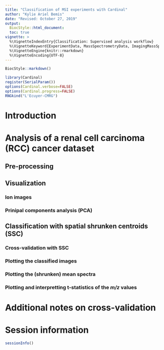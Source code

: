 ```yaml
---
title: "Classification of MSI experiments with Cardinal"
author: "Kylie Ariel Bemis"
date: "Revised: October 27, 2019"
output:
  BiocStyle::html_document:
  toc: true
vignette: >
  %\VignetteIndexEntry{Classification: Supervised analysis workflow}
  %\VignetteKeyword{ExperimentData, MassSpectrometryData, ImagingMassSpectrometry, Classification}
  %\VignetteEngine{knitr::rmarkdown}
  %\VignetteEncoding{UTF-8}
---
```

  
  ```r
BiocStyle::markdown()
```

```r
library(Cardinal)
register(SerialParam())
options(Cardinal.verbose=FALSE)
options(Cardinal.progress=FALSE)
RNGkind("L'Ecuyer-CMRG")
```

# Introduction 

# Analysis of a renal cell carcinoma (RCC) cancer dataset

## Pre-processing

## Visualization

### Ion images

### Prinipal components analysis (PCA)

## Classification with spatial shrunken centroids (SSC)

### Cross-validation with SSC

### Plotting the classified images

### Plotting the (shrunken) mean spectra

### Plotting and interpretting t-statistics of the *m/z* values

# Additional notes on cross-validation


# Session information

```r
sessionInfo()
```



